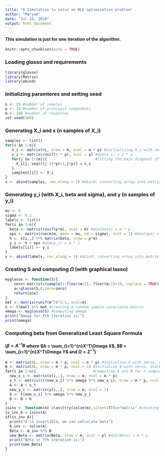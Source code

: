```yaml
---
title: "A Simulation to solve an MLE optimization problem"
author: "Maryam"
date: "Jul 24, 2019"
output: html_document
---
```

#### This simulation is just for one iteration of the algorithm.
```r
knitr::opts_chunk$set(echo = TRUE)
```

### Loading glasso and requirements

```r
library(glasso)
library(Matrix)
library(abind)
```
### Initializing paramteres and setting seed
```r
n <- 20 #number of samples
p <- 10 #number of principal components
m <- 100 #number of responses
set.seed(100)
```
### Generating X_i and x (n samples of X_i)
```r
samples <- list()
for(i in 1:n){
   X_i <- matrix(0L, nrow = m, ncol = m * p) #initializing X_i with zeros, dim(X_i) = m * mp
   x_i <- matrix(runif(1 * p), ncol = p) #dim(x_i) = 1 * p
   for(j in 1:(m)){                      #filling the main diagonal of X_i with x_i
     X_i[j, seq(((j-1)*p)+1,j*p)] = x_i
   }
   samples[[i]] <- X_i
}
x <- abind(samples, rev.along = 3) #abind: converting array into matrix
```
### Generating y_i (with X_i, beta and sigma), and y (n samples of y_i)
```r
mu <- 0
sigma <- 0.1
labels <- list()
for(i in 1:n){
  beta <- matrix(runif(p*m), ncol = m) #dim(beta) = m * p
  eps <- matrix(rnorm(m, mean = mu, sd = sigma), ncol = 1) #dim(eps) = m * 1
  h <- x[i,,] %*% matrix(beta, nrow = p*m) 
  y_i <- h + eps #dim(y_i) = m * 1
  labels[[i]] <- y_i
}    
y <- abind(labels, rev.along = 3) #abind: converting array into matrix
```

### Creating S and computing $\Omega$ (with graphical lasso)

```r
myglasso <- function(S){
    zero<-matrix(c(sample(1:floor(m/2), floor(m/2)+10, replace = TRUE)),ncol=2,byrow=TRUE)
    a<-glasso(S,0,zero=zero) 
    return(a$w)
}
mat <- matrix(runif(m^2)*2-1, ncol=m) 
S <- t(mat) %*% mat #creating a random sample covariance matrix
omega <- myglasso(S) #computing omega 
print("Omega for Tth iteration is:")
print(omega)
```

### Computing beta from Generalized Least Square Formula 
#### ($\beta = A^{-1}B$ where $A = \sum_{i=1}^{n}X^T\Omega X$, $B = \sum_{i=1}^{n}X^T\Omega Y$ and $\Omega = {\Sigma}^{-1}$)

```r
A <- matrix(0L, nrow = m * p, ncol = m * p) #initialize A with zeros, dim(A) = mp * mp
B <- matrix(0L, nrow = m * p, ncol = 1) #initialize B with zeros, dim(B) = mp * 1
for(i in 1:n){                          #computing A and B for n samples
  new_x_i <- matrix(x[i,,], nrow = m, ncol = m * p)
  x_t <- matrix((t(new_x_i) %*% omega %*% new_x_i), nrow = m * p, ncol = m * p)
  A <- A + x_t
  new_y_i <- matrix(y[i,,], nrow = m, ncol = 1)
  b <- t(new_x_i) %*% omega %*% new_y_i
  B <- B + b
}
isinv <- function(m) class(try(solve(m),silent=T))=="matrix" #checking if a matrix is invertible 
is_inv_A = isinv(A)
if(is_inv_A){
  print("A is invertible, we can calculate beta")
  A_inv <- solve(A)
  Beta <- A_inv %*% B 
  new_Beta <- matrix(Beta, nrow = m, ncol = p) #dim(Beta) = m * p
  print("Beta in Tth iteration is:")
  print(new_Beta) 
}
```



